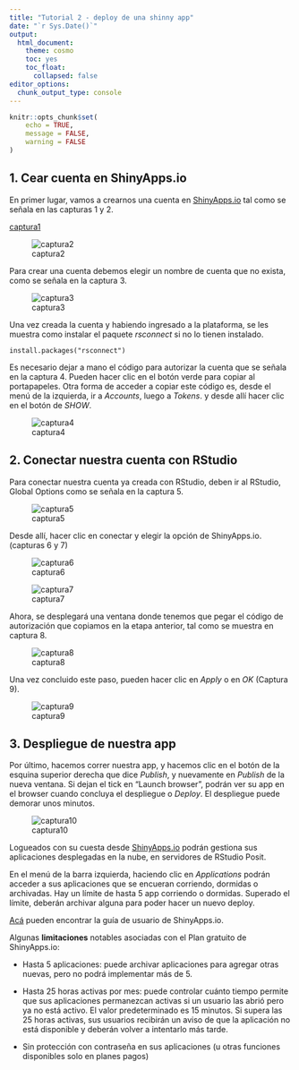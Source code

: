 ```yaml
---
title: "Tutorial 2 - deploy de una shinny app"
date: "`r Sys.Date()`"
output: 
  html_document:
    theme: cosmo
    toc: yes
    toc_float:
      collapsed: false
editor_options: 
  chunk_output_type: console
---
```


```r
knitr::opts_chunk$set(
	echo = TRUE,
	message = FALSE,
	warning = FALSE
)

```

## 1. Cear cuenta en ShinyApps.io

En primer lugar, vamos a crearnos una cuenta en [ShinyApps.io](https://www.shinyapps.io/) tal como se señala en las capturas 1 y 2.

[captura1](images/Captura1.PNG)

![captura2](images/Captura2.PNG)



Para crear una cuenta debemos elegir un nombre de cuenta que no exista, como se señala en la captura 3. 

![captura3](images/Captura3.PNG)


Una vez creada la cuenta y habiendo ingresado a la plataforma, se les muestra como instalar el paquete *rsconnect* si no lo tienen instalado.

    install.packages("rsconnect")
    
Es necesario dejar a mano el código para autorizar la cuenta que se señala en la captura 4. Pueden hacer clic en el botón verde para copiar al portapapeles. Otra forma de acceder a copiar este código es, desde el menú de la izquierda, ir a *Accounts*, luego a *Tokens*. y desde allí hacer clic en el botón de *SHOW*.

![captura4](images/Captura4.PNG)

## 2. Conectar nuestra cuenta con RStudio

Para conectar nuestra cuenta ya creada con RStudio, deben ir al RStudio, Global Options como se señala en la captura 5. 

![captura5](images/Captura5.PNG)



Desde allí, hacer clic en conectar y elegir la opción de ShinyApps.io. (capturas 6 y 7)


![captura6](images/Captura6.PNG)

![captura7](images/Captura7.PNG)



Ahora, se desplegará una ventana donde tenemos que pegar el código de autorización que copiamos en la etapa anterior, tal como se muestra en captura 8.

![captura8](images/Captura8.PNG)



Una vez concluido este paso, pueden hacer clic en *Apply* o en *OK* (Captura 9).

![captura9](images/Captura9.PNG)


## 3. Despliegue de nuestra app

Por último, hacemos correr nuestra app, y hacemos clic en el botón de la esquina superior derecha que dice *Publish*, y nuevamente en *Publish* de la nueva ventana. Si dejan el tick en "Launch browser", podrán ver su app en el browser cuando concluya el despliegue o *Deploy*. El despliegue puede demorar unos minutos. 

![captura10](images/Captura10.PNG)



Logueados con su cuesta desde [ShinyApps.io](https://www.shinyapps.io/) podrán gestiona sus aplicaciones desplegadas en la nube, en servidores de RStudio Posit. 

En el menú de la barra izquierda, haciendo clic en *Applications* podrán acceder a sus aplicaciones que se encueran corriendo, dormidas o archivadas. Hay un límite de hasta 5 app corriendo o dormidas. Superado el límite, deberán archivar alguna para poder hacer un nuevo deploy. 


[Acá](https://docs.posit.co/shinyapps.io/index.html) pueden encontrar la guía de usuario de ShinyApps.io. 


Algunas **limitaciones** notables asociadas con el Plan gratuito de ShinyApps.io:

* Hasta 5 aplicaciones: puede archivar aplicaciones para agregar otras nuevas, pero no podrá implementar más de 5.

* Hasta 25 horas activas por mes: puede controlar cuánto tiempo permite que sus aplicaciones permanezcan activas si un usuario las abrió pero ya no está activo. El valor predeterminado es 15 minutos. Si supera las 25 horas activas, sus usuarios recibirán un aviso de que la aplicación no está disponible y deberán volver a intentarlo más tarde.

* Sin protección con contraseña en sus aplicaciones (u otras funciones disponibles solo en planes pagos)
